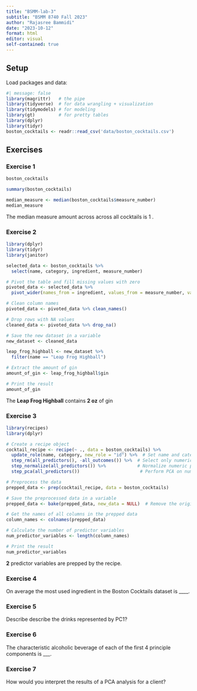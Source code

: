 ```yaml
---
title: "BSMM-lab-3"
subtitle: "BSMM 8740 Fall 2023"
author: "Rajasree Bammidi"
date: "2023-10-12"
format: html
editor: visual
self-contained: true
---
```


## Setup

Load packages and data:

```r
#| message: false
library(magrittr)   # the pipe
library(tidyverse)  # for data wrangling + visualization
library(tidymodels) # for modeling
library(gt)         # for pretty tables
library(dplyr)
library(tidyr)
boston_cocktails <- readr::read_csv('data/boston_cocktails.csv')
```

## Exercises

### Exercise 1

```r
boston_cocktails
```

```r
summary(boston_cocktails)

median_measure <- median(boston_cocktails$measure_number)
median_measure
```

The median measure amount across across all cocktails is 1 .

### Exercise 2

```r

library(dplyr)
library(tidyr)
library(janitor)

selected_data <- boston_cocktails %>%
  select(name, category, ingredient, measure_number)

# Pivot the table and fill missing values with zero
pivoted_data <- selected_data %>%
  pivot_wider(names_from = ingredient, values_from = measure_number, values_fill = 0)

# Clean column names
pivoted_data <- pivoted_data %>% clean_names()

# Drop rows with NA values
cleaned_data <- pivoted_data %>% drop_na()

# Save the new dataset in a variable
new_dataset <- cleaned_data

leap_frog_highball <- new_dataset %>%
  filter(name == "Leap Frog Highball")

# Extract the amount of gin
amount_of_gin <- leap_frog_highball$gin

# Print the result
amount_of_gin
```

The **Leap Frog Highball** contains **2 oz** of gin

### Exercise 3

```r
library(recipes)
library(dplyr)

# Create a recipe object
cocktail_recipe <- recipe(~ ., data = boston_cocktails) %>%
  update_role(name, category, new_role = "id") %>%  # Set name and category as 'id' roles
  step_rm(all_predictors(), -all_outcomes()) %>%  # Select only numeric predictors
  step_normalize(all_predictors()) %>%            # Normalize numeric predictors
  step_pca(all_predictors())                       # Perform PCA on numeric predictors

# Preprocess the data
prepped_data <- prep(cocktail_recipe, data = boston_cocktails)

# Save the preprocessed data in a variable
prepped_data <- bake(prepped_data, new_data = NULL)  # Remove the original predictors

# Get the names of all columns in the prepped data
column_names <- colnames(prepped_data)

# Calculate the number of predictor variables
num_predictor_variables <- length(column_names)

# Print the result
num_predictor_variables

```

**2** predictor variables are prepped by the recipe.

### Exercise 4

On average the most used ingredient in the Boston Cocktails dataset is \_\_\_\_.

### Exercise 5

Describe describe the drinks represented by PC1?

### Exercise 6

The characteristic alcoholic beverage of each of the first 4 principle components is \_\_\_.

### Exercise 7

How would you interpret the results of a PCA analysis for a client?

